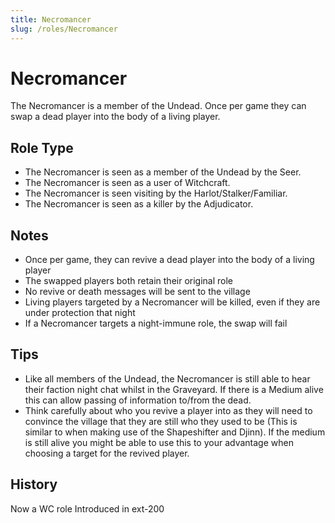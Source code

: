 ```yaml
---
title: Necromancer
slug: /roles/Necromancer
---
```


# Necromancer

The Necromancer is a member of the Undead. Once per game they can swap a dead player into the body of a living player.

## Role Type

- The Necromancer is seen as a member of the Undead by the Seer.
- The Necromancer is seen as a user of Witchcraft.
- The Necromancer is seen visiting by the Harlot/Stalker/Familiar.
- The Necromancer is seen as a killer by the Adjudicator.

## Notes

- Once per game, they can revive a dead player into the body of a living player
- The swapped players both retain their original role
- No revive or death messages will be sent to the village
- Living players targeted by a Necromancer will be killed, even if they are under protection that night
- If a Necromancer targets a night-immune role, the swap will fail

## Tips

- Like all members of the Undead, the Necromancer is still able to hear their faction night chat whilst in the Graveyard. If there is a Medium alive this can allow passing of information to/from the dead.
- Think carefully about who you revive a player into as they will need to convince the village that they are still who they used to be (This is similar to when making use of the Shapeshifter and Djinn). If the medium is still alive you might be able to use this to your advantage when choosing a target for the revived player.

## History

<timeline>
  <event interval="2018-07-17">Now a WC role</event>
  <event interval="2018-01-01">Introduced in ext-200</event>
</timeline>
